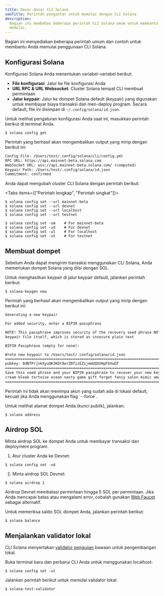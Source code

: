 ```yaml
---
title: Dasar-dasar CLI Solana
seoTitle: Perintah pengantar untuk memulai dengan CLI Solana
description:
  Bagian ini membahas beberapa perintah CLI Solana umum untuk membantu Anda
  memulai.
---
```


Bagian ini menyediakan beberapa perintah umum dan contoh untuk membantu Anda
memulai penggunaan CLI Solana.

## Konfigurasi Solana

Konfigurasi Solana Anda menentukan variabel-variabel berikut:

- **File konfigurasi**: Jalur ke file konfigurasi Anda
- **URL RPC & URL Websocket**: Cluster Solana tempat CLI membuat permintaan
- **Jalur keypair**: Jalur ke dompet Solana default (keypair) yang digunakan
  untuk membayar biaya transaksi dan men-deploy program. Secara default, file
  ini disimpan di `~/.config/solana/id.json`.

Untuk melihat pengaturan konfigurasi Anda saat ini, masukkan perintah berikut di
terminal Anda.

```terminal
$ solana config get
```

Perintah yang berhasil akan mengembalikan output yang mirip dengan berikut ini:

```txt title="Example output"
Config File: /Users/test/.config/solana/cli/config.yml
RPC URL: https://api.mainnet-beta.solana.com
WebSocket URL: wss://api.mainnet-beta.solana.com/ (computed)
Keypair Path: /Users/test/.config/solana/id.json
Commitment: confirmed
```

Anda dapat mengubah cluster CLI Solana dengan perintah berikut:

<Tabs items={["Perintah lengkap", "Perintah singkat"]}>

<Tab value="Perintah lengkap">

```terminal
$ solana config set --url mainnet-beta
$ solana config set --url devnet
$ solana config set --url localhost
$ solana config set --url testnet
```

</Tab>
<Tab value="Perintah singkat">

```terminal
$ solana config set -um    # For mainnet-beta
$ solana config set -ud    # For devnet
$ solana config set -ul    # For localhost
$ solana config set -ut    # For testnet
```

</Tab>
</Tabs>

## Membuat dompet

Sebelum Anda dapat mengirim transaksi menggunakan CLI Solana, Anda memerlukan
dompet Solana yang diisi dengan SOL.

Untuk menghasilkan keypair di jalur keypair default, jalankan perintah berikut:

```terminal
$ solana-keygen new
```

Perintah yang berhasil akan mengembalikan output yang mirip dengan berikut ini:

```txt title="Example output"
Generating a new keypair

For added security, enter a BIP39 passphrase

NOTE! This passphrase improves security of the recovery seed phrase NOT the
keypair file itself, which is stored as insecure plain text

BIP39 Passphrase (empty for none):

Wrote new keypair to /Users/test/.config/solana/id.json
===========================================================================
pubkey: 8dBTPrjnkXyuQK3KDt9wrZBfizEZijmmUQXVHpFbVwGT
===========================================================================
Save this seed phrase and your BIP39 passphrase to recover your new keypair:
cream bleak tortoise ocean nasty game gift forget fancy salon mimic amazing
===========================================================================
```

<Callout type="info">
  Perintah ini tidak akan menimpa akun yang sudah ada di lokasi default, kecuali
  jika Anda menggunakan flag `--force`.
</Callout>

Untuk melihat alamat dompet Anda (kunci publik), jalankan:

```terminal
$ solana address
```

## Airdrop SOL

Minta airdrop SOL ke dompet Anda untuk membayar transaksi dan deployment
program.

1. Atur cluster Anda ke Devnet:

```terminal
$ solana config set -ud
```

2. Minta airdrop SOL Devnet:

```terminal
$ solana airdrop 2
```

<Callout>

Airdrop Devnet membatasi permintaan hingga 5 SOL per permintaan. Jika Anda
mencapai batas atau mengalami error, cobalah gunakan
[Web Faucet](https://faucet.solana.com) sebagai alternatif.

</Callout>

Untuk memeriksa saldo SOL dompet Anda, jalankan perintah berikut:

```terminal
$ solana balance
```

## Menjalankan validator lokal

CLI Solana menyertakan
[validator pengujian](https://docs.anza.xyz/cli/examples/test-validator) bawaan
untuk pengembangan lokal.

Buka terminal baru dan perbarui CLI Anda untuk menggunakan localhost:

```terminal
$ solana config set -ul
```

Jalankan perintah berikut untuk memulai validator lokal:

```terminal
$ solana-test-validator
```

